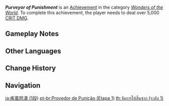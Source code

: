 {{Achievement Infobox
|title        = Purveyor of Punishment
|id           = 82041
|order id     = 2041
|category     = Wonders of the World
|description  = Deal over 5,000 [[CRIT DMG]].
|requirements = 
|primogems    = 5
|tracking     = Tracks your highest CRIT DMG record.
|hidden       = 1
|topic        = 
|set          = Purveyor of Punishment
|tier         = 1
|tiers_total  = 3
|type         = Exploration
}}
'''''Purveyor of Punishment''''' is an [[Achievement]] in the category ''[[Wonders of the World]]''. To complete this achievement, the player needs to deal over 5,000 [[CRIT DMG]].

==Gameplay Notes==
{{Transclude|Purveyor of Punishment|Gameplay Notes}}
<!--
==Trivia==

==Video Guides==
{{EVT
|video1   = 
|caption1 = 
}}
-->
==Other Languages==
{{Other Languages|Transclude=Purveyor of Punishment}}

==Change History==
{{Change History|1.0}}
<!--
==References==
{{Reflist}}
-->
==Navigation==
{{Achievement Navbox}}

[[ja:疾風怒濤 (1段)]]
[[pt-br:Provedor de Punição (Etapa 1)]]
[[th:จัดการให้สิ้นซาก (ระดับ 1)]]
